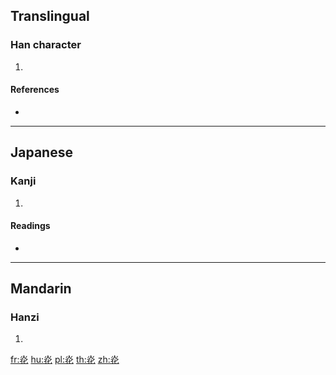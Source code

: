 ==Translingual==

===Han character===
{{Han char|rn=86|rad=火|as=04|sn=8|four=|canj=FOP}}

# {{defn|Han|sort=火04}}

====References====
* {{Han ref|kx=0668.031|dkj=18925|dj=1077.040|hdz=32192.060|uh=709B|ud=28827}}

----

==Japanese==

===Kanji===
{{ja-kanji|grade=|rs=火04}}

# {{defn|lang=ja|sort=火04}}

====Readings====
* {{ja-readings|on=[[よう]] (yō), [[きょう]] (kyō)|kun=[[てるす]] (terusu)}}

----

==Mandarin==

===Hanzi===
{{cmn-hanzi|pin=[[guāng]] ([[guang1]])|wg=kuang<sup>1</sup>}}

# {{defn|lang=cmn|sort=火04}}

[[fr:炛]]
[[hu:炛]]
[[pl:炛]]
[[th:炛]]
[[zh:炛]]